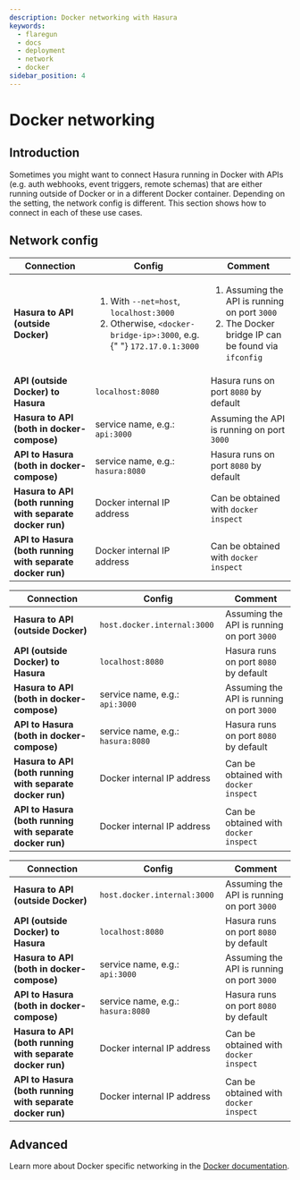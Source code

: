 ```yaml
---
description: Docker networking with Hasura
keywords:
  - flaregun
  - docs
  - deployment
  - network
  - docker
sidebar_position: 4
---
```



# Docker networking

## Introduction

Sometimes you might want to connect Hasura running in Docker with APIs
(e.g. auth webhooks, event triggers, remote schemas) that are either
running outside of Docker or in a different Docker container. Depending
on the setting, the network config is different. This section shows how
to connect in each of these use cases.

## Network config

<Tabs className="api-tabs">
<TabItem value="linux" label="Linux">

<table>
  <thead>
    <tr>
      <th>Connection</th>
      <th>Config</th>
      <th>Comment</th>
    </tr>
  </thead>
  <tbody>
    <tr>
      <td>
        <strong>Hasura to API (outside Docker)</strong>
      </td>
      <td>
        <ol type="1">
          <li>
            With <code>--net=host</code>, <code>localhost:3000</code>
          </li>
          <li>
            Otherwise, <code>&lt;docker-bridge-ip&gt;:3000</code>, e.g.{" "}
            <code>172.17.0.1:3000</code>
          </li>
        </ol>
      </td>
      <td>
        <ol type="1">
          <li>
            Assuming the API is running on port <code>3000</code>
          </li>
          <li>
            The Docker bridge IP can be found via <code>ifconfig</code>
          </li>
        </ol>
      </td>
    </tr>
    <tr>
      <td>
        <strong>API (outside Docker) to Hasura</strong>
      </td>
      <td>
        <code>localhost:8080</code>
      </td>
      <td>
        Hasura runs on port <code>8080</code> by default
      </td>
    </tr>
    <tr>
      <td>
        <strong>Hasura to API (both in docker-compose)</strong>
      </td>
      <td>
        service name, e.g.: <code>api:3000</code>
      </td>
      <td>
        Assuming the API is running on port <code>3000</code>
      </td>
    </tr>
    <tr>
      <td>
        <strong>API to Hasura (both in docker-compose)</strong>
      </td>
      <td>
        service name, e.g.: <code>hasura:8080</code>
      </td>
      <td>
        Hasura runs on port <code>8080</code> by default
      </td>
    </tr>
    <tr>
      <td>
        <strong>Hasura to API (both running with separate docker run)</strong>
      </td>
      <td>Docker internal IP address</td>
      <td>
        Can be obtained with <code>docker inspect</code>
      </td>
    </tr>
    <tr>
      <td>
        <strong>API to Hasura (both running with separate docker run)</strong>
      </td>
      <td>Docker internal IP address</td>
      <td>
        Can be obtained with <code>docker inspect</code>
      </td>
    </tr>
  </tbody>
</table>

</TabItem>
<TabItem value="mac" label="Mac">

| Connection                                                | Config                            | Comment                                    |
| --------------------------------------------------------- | --------------------------------- | ------------------------------------------ |
| **Hasura to API (outside Docker)**                        | `host.docker.internal:3000`       | Assuming the API is running on port `3000` |
| **API (outside Docker) to Hasura**                        | `localhost:8080`                  | Hasura runs on port `8080` by default      |
| **Hasura to API (both in docker-compose)**                | service name, e.g.: `api:3000`    | Assuming the API is running on port `3000` |
| **API to Hasura (both in docker-compose)**                | service name, e.g.: `hasura:8080` | Hasura runs on port `8080` by default      |
| **Hasura to API (both running with separate docker run)** | Docker internal IP address        | Can be obtained with `docker inspect`      |
| **API to Hasura (both running with separate docker run)** | Docker internal IP address        | Can be obtained with `docker inspect`      |

</TabItem>
<TabItem value="windows" label="Windows">

| Connection                                                | Config                            | Comment                                    |
| --------------------------------------------------------- | --------------------------------- | ------------------------------------------ |
| **Hasura to API (outside Docker)**                        | `host.docker.internal:3000`       | Assuming the API is running on port `3000` |
| **API (outside Docker) to Hasura**                        | `localhost:8080`                  | Hasura runs on port `8080` by default      |
| **Hasura to API (both in docker-compose)**                | service name, e.g.: `api:3000`    | Assuming the API is running on port `3000` |
| **API to Hasura (both in docker-compose)**                | service name, e.g.: `hasura:8080` | Hasura runs on port `8080` by default      |
| **Hasura to API (both running with separate docker run)** | Docker internal IP address        | Can be obtained with `docker inspect`      |
| **API to Hasura (both running with separate docker run)** | Docker internal IP address        | Can be obtained with `docker inspect`      |

</TabItem>
</Tabs>

## Advanced

Learn more about Docker specific networking in the [Docker documentation](https://docs.docker.com/network/).

